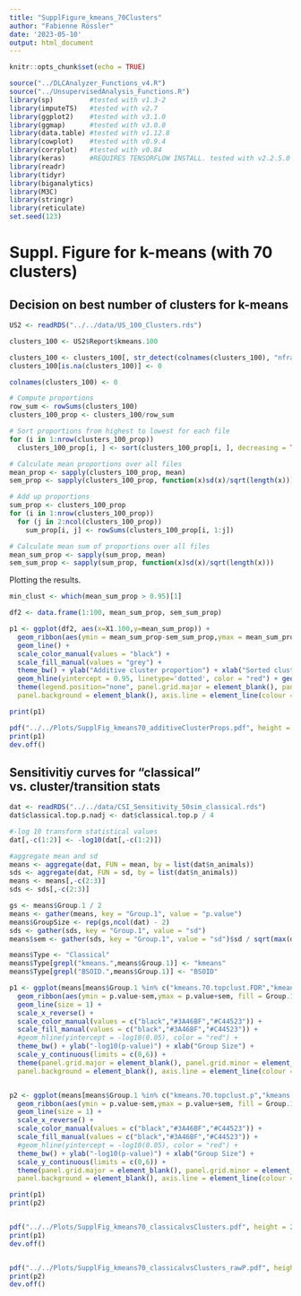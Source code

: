 ---
title: "SupplFigure_kmeans_70Clusters"
author: "Fabienne Rössler"
date: '2023-05-10'
output: html_document
---

```{r setup, include=FALSE}
knitr::opts_chunk$set(echo = TRUE)
```

```{r, message=FALSE, warning = FALSE}
source("../DLCAnalyzer_Functions_v4.R")
source("../UnsupervisedAnalysis_Functions.R")
library(sp)         #tested with v1.3-2
library(imputeTS)   #tested with v2.7
library(ggplot2)    #tested with v3.1.0
library(ggmap)      #tested with v3.0.0
library(data.table) #tested with v1.12.8
library(cowplot)    #tested with v0.9.4
library(corrplot)   #tested with v0.84
library(keras)      #REQUIRES TENSORFLOW INSTALL. tested with v2.2.5.0
library(readr)
library(tidyr)
library(biganalytics)
library(M3C)
library(stringr)
library(reticulate)
set.seed(123)
```

# Suppl. Figure for k-means (with 70 clusters)

## Decision on best number of clusters for k-means

```{r}
US2 <- readRDS("../../data/US_100_Clusters.rds")

clusters_100 <- US2$Report$kmeans.100

clusters_100 <- clusters_100[, str_detect(colnames(clusters_100), "nframes")]
clusters_100[is.na(clusters_100)] <- 0

colnames(clusters_100) <- 0

# Compute proportions
row_sum <- rowSums(clusters_100)
clusters_100_prop <- clusters_100/row_sum

# Sort proportions from highest to lowest for each file
for (i in 1:nrow(clusters_100_prop))
  clusters_100_prop[i, ] <- sort(clusters_100_prop[i, ], decreasing = TRUE)

# Calculate mean proportions over all files 
mean_prop <- sapply(clusters_100_prop, mean)
sem_prop <- sapply(clusters_100_prop, function(x)sd(x)/sqrt(length(x)))

# Add up proportions
sum_prop <- clusters_100_prop
for (i in 1:nrow(clusters_100_prop))
  for (j in 2:ncol(clusters_100_prop))
    sum_prop[i, j] <- rowSums(clusters_100_prop[i, 1:j])

# Calculate mean sum of proportions over all files 
mean_sum_prop <- sapply(sum_prop, mean)
sem_sum_prop <- sapply(sum_prop, function(x)sd(x)/sqrt(length(x)))
```

Plotting the results.

```{r, fig.height=2.2, fig.width=3.2}
min_clust <- which(mean_sum_prop > 0.95)[1]

df2 <- data.frame(1:100, mean_sum_prop, sem_sum_prop)

p1 <- ggplot(df2, aes(x=X1.100,y=mean_sum_prop)) + 
  geom_ribbon(aes(ymin = mean_sum_prop-sem_sum_prop,ymax = mean_sum_prop+sem_sum_prop,alpha = 0.1)) + 
  geom_line() +
  scale_color_manual(values = "black") +
  scale_fill_manual(values = "grey") +
  theme_bw() + ylab("Additive cluster proportion") + xlab("Sorted clusters") +
  geom_hline(yintercept = 0.95, linetype='dotted', color = "red") + geom_vline(xintercept = min_clust, linetype='dotted', color = "red") +
  theme(legend.position="none", panel.grid.major = element_blank(), panel.grid.minor = element_blank(),
  panel.background = element_blank(), axis.line = element_line(colour = "black")) + geom_vline(xintercept = 70, linetype='dashed', color = "blue")

print(p1)

pdf("../../Plots/SupplFig_kmeans70_additiveClusterProps.pdf", height = 2.2, width = 3.2)
print(p1)
dev.off()
```


## Sensitivitiy curves for "classical" vs. cluster/transition stats

```{r, fig.width= 3.3, fig.height=2}
dat <- readRDS("../../data/CSI_Sensitivity_50sim_classical.rds")
dat$classical.top.p.nadj <- dat$classical.top.p / 4

#-log 10 transform statistical values
dat[,-c(1:2)] <- -log10(dat[,-c(1:2)])

#aggregate mean and sd
means <- aggregate(dat, FUN = mean, by = list(dat$n_animals))
sds <- aggregate(dat, FUN = sd, by = list(dat$n_animals))
means <- means[,-c(2:3)]
sds <- sds[,-c(2:3)]

gs <- means$Group.1 / 2
means <- gather(means, key = "Group.1", value = "p.value")
means$GroupSize <- rep(gs,ncol(dat) - 2)
sds <- gather(sds, key = "Group.1", value = "sd")
means$sem <- gather(sds, key = "Group.1", value = "sd")$sd / sqrt(max(dat$n_sim))

means$Type <- "Classical"
means$Type[grepl("kmeans.",means$Group.1)] <- "kmeans"
means$Type[grepl("BSOID.",means$Group.1)] <- "BSOID"

p1 <- ggplot(means[means$Group.1 %in% c("kmeans.70.topclust.FDR","kmeans.70.toptrans.FDR","classical.top.p"),], aes(GroupSize,p.value, color = Group.1)) + 
  geom_ribbon(aes(ymin = p.value-sem,ymax = p.value+sem, fill = Group.1,alpha = 0.1)) + 
  geom_line(size = 1) +
  scale_x_reverse() + 
  scale_color_manual(values = c("black","#3A46BF","#C44523")) +
  scale_fill_manual(values = c("black","#3A46BF","#C44523")) +
  #geom_hline(yintercept = -log10(0.05), color = "red") +
  theme_bw() + ylab("-log10(p-value)") + xlab("Group Size") +
  scale_y_continuous(limits = c(0,6)) +
  theme(panel.grid.major = element_blank(), panel.grid.minor = element_blank(),
  panel.background = element_blank(), axis.line = element_line(colour = "black"))


p2 <- ggplot(means[means$Group.1 %in% c("kmeans.70.topclust.p","kmeans.70.toptrans.p","classical.top.p.nadj"),], aes(GroupSize,p.value, color = Group.1)) + 
  geom_ribbon(aes(ymin = p.value-sem,ymax = p.value+sem, fill = Group.1,alpha = 0.1)) + 
  geom_line(size = 1) +
  scale_x_reverse() + 
  scale_color_manual(values = c("black","#3A46BF","#C44523")) +
  scale_fill_manual(values = c("black","#3A46BF","#C44523")) +
  #geom_hline(yintercept = -log10(0.05), color = "red") +
  theme_bw() + ylab("-log10(p-value)") + xlab("Group Size") + 
  scale_y_continuous(limits = c(0,6)) +
  theme(panel.grid.major = element_blank(), panel.grid.minor = element_blank(),
  panel.background = element_blank(), axis.line = element_line(colour = "black"))

print(p1)
print(p2)


pdf("../../Plots/SupplFig_kmeans70_classicalvsClusters.pdf", height = 2.2, width = 3.75)
print(p1)
dev.off()


pdf("../../Plots/SupplFig_kmeans70_classicalvsClusters_rawP.pdf", height = 2.2, width = 3.6)
print(p2)
dev.off()
```
